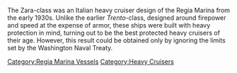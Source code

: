 The Zara-class was an Italian heavy cruiser design of the Regia Marina from the early 1930s. Unlike the earlier ''Trento''-class, designed around firepower and speed at the expense of armor, these ships were built with heavy protection in mind, turning out to be the best protected heavy cruisers of their age. However, this result could be obtained only by ignoring the limits set by the Washington Naval Treaty.
[[Category:Regia Marina Vessels]]
[[Category:Heavy Cruisers]]